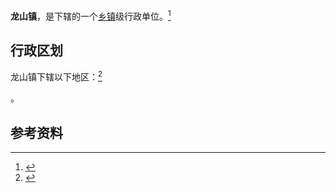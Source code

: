 {{中国乡级行政区|52/23/28/107/000}}

'''龙山镇'''，是{{PRC admin/fullname|52/23/28/107/000|3}}下辖的一个[[乡镇|乡镇]]级行政单位。<ref>{{PRC admin/ref sgc|{{PRC admin/parent|52/23/28/107/000}}}}</ref>

== 行政区划 ==

龙山镇下辖以下地区：<ref>{{PRC admin/ref sgc|52/23/28/107/000}}</ref>

{{PRC admin/children|52/23/28/107/000}}。

== 参考资料 ==

{{reflist}}

{{行政区划小作品}}
{{PRC admin/navcat|52/23/28/107/000}}